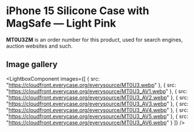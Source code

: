 
# iPhone 15 Silicone Case with MagSafe — Light Pink

<Callout type='info' emoji='👉🏻'>**MT0U3ZM** is an order number for this product, used for search engines, auction websites and such.</Callout>

## Image gallery

<LightboxComponent
    images={[
      {
        src: "https://cloudfront.everycase.org/everysource/MT0U3.webp"
      },
      {
        src: "https://cloudfront.everycase.org/everysource/MT0U3_AV1.webp"
      },
      {
        src: "https://cloudfront.everycase.org/everysource/MT0U3_AV2.webp"
      },
      {
        src: "https://cloudfront.everycase.org/everysource/MT0U3_AV3.webp"
      },
      {
        src: "https://cloudfront.everycase.org/everysource/MT0U3_AV4.webp"
      },
      {
        src: "https://cloudfront.everycase.org/everysource/MT0U3_AV5.webp"
      },
      {
        src: "https://cloudfront.everycase.org/everysource/MT0U3_AV6.webp"
      }
    ]}
  />
